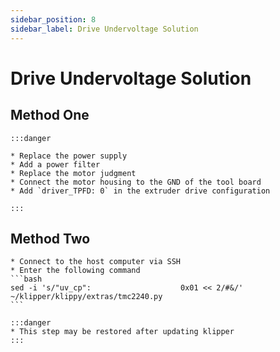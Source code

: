 ```yaml
---
sidebar_position: 8
sidebar_label: Drive Undervoltage Solution
---
```


# Drive Undervoltage Solution

## Method One

    :::danger

    * Replace the power supply
    * Add a power filter
    * Replace the motor judgment
    * Connect the motor housing to the GND of the tool board
    * Add `driver_TPFD: 0` in the extruder drive configuration

    :::

## Method Two
    * Connect to the host computer via SSH
    * Enter the following command
    ```bash
    sed -i 's/"uv_cp":                    0x01 << 2/#&/' ~/klipper/klippy/extras/tmc2240.py
    ```

    :::danger
    * This step may be restored after updating klipper
    :::